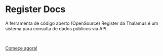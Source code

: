 # Register Docs

A ferramenta de código aberto (OpenSource) Register da Thalamus é um sistema para consulta de dados públicos via API.

<br />

[Começe agora!](/getting-started)

